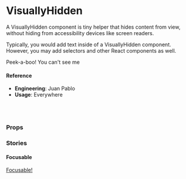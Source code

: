 
<Meta title="Utilities/VisuallyHidden" component={VisuallyHidden} />

# VisuallyHidden

A VisuallyHidden component is tiny helper that hides content from view, without hiding from accessibility devices like screen readers.

Typically, you would add text inside of a VisuallyHidden component. However, you may add selectors and other React components as well.

<Preview>
  <Story name="default">
    <VisuallyHidden>Peek-a-boo! You can't see me</VisuallyHidden>
  </Story>
</Preview>

#### Reference

- **Engineering**: Juan Pablo
- **Usage**: Everywhere

<br />
<br />

### Props

<Props of={VisuallyHidden} />

### Stories

#### Focusable

<Preview>
  <Story name="with content">
    <VisuallyHidden focusable>
      <a href="#">Focusable!</a>
    </VisuallyHidden>
  </Story>
</Preview>
